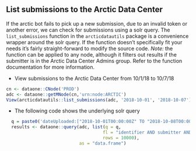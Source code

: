 ## List submissions to the Arctic Data Center 

If the arctic bot fails to pick up a new submission, due to an invalid token or another error, we can check for submissions using a solr query.  The `list_submissions` function in the `arcticdatautils` package is a convenience wrapper around the solr query.  If the function doesn't specifically fit your needs it's fairly straight-forward to modify the source code.  *Note:* the function can be applied to any node, although it filters out results if the submitter is in the Arctic Data Center Admins group.  Refer to the function documentation for more information.  

+ View submissions to the Arctic Data Center from 10/1/18 to 10/7/18
```r
cn <- dataone::CNode('PROD')
adc <- dataone::getMNode(cn,'urn:node:ARCTIC')
View(arcticdatautils::list_submissions(adc, '2018-10-01', '2018-10-07'))
```

+ The following code shows the underlying solr query
```r
  q = paste0('dateUploaded:["2018-10-01T00:00:00Z" TO "2018-10-08T00:00:00Z"] AND formatType:*')
  results <- dataone::query(adc, list(q = q,
                                     fl = "identifier AND submitter AND dateUploaded AND formatType AND fileName",
                                     rows = 10000),
                            as = "data.frame")
```